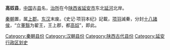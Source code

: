 '''高奴县'''，[[中国|中国]]古[[县|县]]名，[[治所|治所]]在今[[陕西省|陕西省]][[延安市|延安市]]东北[[延河|延河]]北岸。

[[秦朝|秦朝]]置，属[[上郡|上郡]]。[[东汉|东汉]]末废。《史记·项羽本纪》記載，[[项羽|项羽]]滅秦，分封[[十八諸侯|十八諸侯]]，“立[[董翳|董翳]]为翟王，王上郡，都[[高奴|高奴]]”，即此。 

{{陕西行政区划小作品}}
[[Category:秦朝县份|Category:秦朝县份]]
[[Category:汉朝县份|Category:汉朝县份]]
[[Category:陕西古代县份|Category:陕西古代县份]]
[[Category:延安行政区划史|Category:延安行政区划史]]